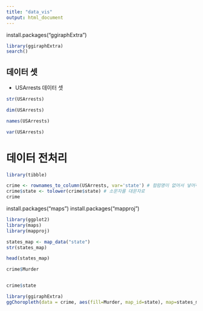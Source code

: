 ```yaml
---
title: "data_vis"
output: html_document
---
```


install.packages("ggiraphExtra")

```r
library(ggiraphExtra)
search()

```

## 데이터 셋
* USArrests 데이터 셋
```r
str(USArrests)
```

```r
dim(USArrests)
```
```r
names(USArrests)
```
```r

var(USArrests)
```


# 데이터 전처리
```r

library(tibble)

crime <- rownames_to_column(USArrests, var='state') # 컬럼명이 없어서 넣어주는 작업
crime$state <- tolower(crime$state) # 소문자를 대문자로
crime


```

install.packages("maps")
install.packages("mapproj")

```r
library(ggplot2)
library(maps)
library(mapproj)
```





```r
states_map <- map_data("state")
str(states_map)

```
```r
head(states_map)
```

```r
crime$Murder



```




```r
crime$state

```
```r
library(ggiraphExtra)
ggChoropleth(data = crime, aes(fill=Murder, map_id=state), map=states_map)

```
